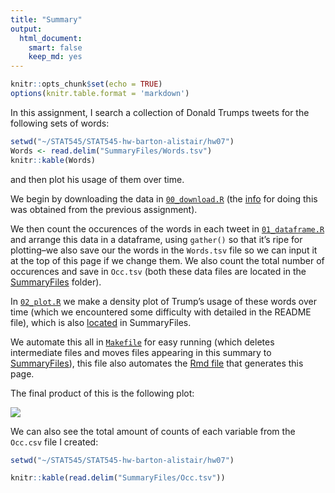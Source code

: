 ```yaml
---
title: "Summary"
output: 
  html_document: 
    smart: false
    keep_md: yes
---
```


```r
knitr::opts_chunk$set(echo = TRUE)
options(knitr.table.format = 'markdown')
```

In this assignment, I search a collection of Donald Trumps tweets for the following sets of words:

```r
setwd("~/STAT545/STAT545-hw-barton-alistair/hw07")
Words <- read.delim("SummaryFiles/Words.tsv")
knitr::kable(Words)
```

and then plot his usage of them over time.

We begin by downloading the data in [`00_download.R`](https://github.com/arsbar24/STAT545-hw-barton-alistair/blob/master/hw07/MakeFiles/00_download.R) (the [info](https://jennybc.github.io/purrr-tutorial/ls08_trump-tweets.html) for doing this was obtained from the previous assignment). 

We then count the occurences of the words in each tweet in [`01_dataframe.R`](https://github.com/arsbar24/STAT545-hw-barton-alistair/blob/master/hw07/MakeFiles/01_dataframe.R) and arrange this data in a dataframe, using `gather()` so that it's ripe for plotting--we also save our the words in the `Words.tsv` file so we can input it at the top of this page if we change them. We also count the total number of occurences and save in `Occ.tsv` (both these data files are located in the [SummaryFiles](https://github.com/arsbar24/STAT545-hw-barton-alistair/blob/master/hw07/SummaryFiles/) folder).

In [`02_plot.R`](https://github.com/arsbar24/STAT545-hw-barton-alistair/blob/master/hw07/MakeFiles/02_plot.R) we make a density plot of Trump's usage of these words over time (which we encountered some difficulty with detailed in the README file), which is also [located](https://github.com/arsbar24/STAT545-hw-barton-alistair/blob/master/hw07/SummaryFiles/tweet_freq.png) in SummaryFiles. 

We automate this all in [`Makefile`](https://github.com/arsbar24/STAT545-hw-barton-alistair/blob/master/hw07/Makefile) for easy running (which deletes intermediate files and moves files appearing in this summary to [SummaryFiles](https://github.com/arsbar24/STAT545-hw-barton-alistair/blob/master/hw07/SummaryFiles/)), this file also automates the [Rmd file](https://github.com/arsbar24/STAT545-hw-barton-alistair/blob/master/hw07/Summary.Rmd) that generates this page.

The final product of this is the following plot:

![](../SummaryFiles/tweet_freq.png)

We can also see the total amount of counts of each variable from the `Occ.csv` file I created:
```r
setwd("~/STAT545/STAT545-hw-barton-alistair/hw07")

knitr::kable(read.delim("SummaryFiles/Occ.tsv"))
```







